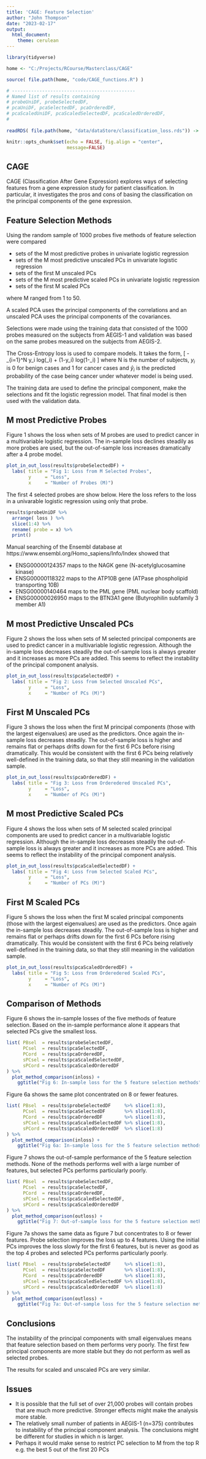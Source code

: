 ```yaml
---
title: 'CAGE: Feature Selection'
author: "John Thompson"
date: "2023-02-17"
output: 
  html_document:
    theme: cerulean
---
```


```r
library(tidyverse)

home <- "C:/Projects/RCourse/Masterclass/CAGE"

source( file.path(home, "code/CAGE_functions.R") )

# ---------------------------------------------
# Named list of results containing
# probeUniDF, probeSelectedDF,
# pcaUniDF, pcaSelectedDF, pcaOrderedDF, 
# pcaScaledUniDF, pcaScaledSelectedDF, pcaScaledOrderedDF, 
#
  
readRDS( file.path(home, "data/dataStore/classification_loss.rds")) -> results

knitr::opts_chunk$set(echo = FALSE, fig.align = "center",
                      message=FALSE)
```

## CAGE

CAGE (Classification After Gene Expression) explores ways of selecting features from a gene expression study for patient classification. In particular, it investigates the pros and cons of basing the classification on the principal components of the gene expression.

## Feature Selection Methods

Using the random sample of 1000 probes five methods of feature selection were compared  

* sets of the M most predictive probes in univariate logistic regression  
* sets of the M most predictive unscaled PCs in univariate logistic regression  
* sets of the first M unscaled PCs  
* sets of the M most predictive scaled PCs in univariate logistic regression  
* sets of the first M scaled PCs  

where M ranged from 1 to 50.

A scaled PCA uses the principal components of the correlations and an unscaled PCA uses the principal components of the covariances.

Selections were made using the training data that consisted of the 1000 probes measured on the subjects from AEGIS-1 and validation was based on the same probes measured on the subjects from AEGIS-2.

The Cross-Entropy loss is used to compare models. It takes the form,
\[
- \frac{1}{N} \sum_{i=1}^N y_i log(\hat{y}_i) + (1-y_i) log(1-\hat{y}_i)
\]
where N is the number of subjects, $y_i$ is 0 for benign cases and 1 for cancer cases and $\hat{y}_i$ is the predicted probability of the case being cancer under whatever model is being used.

The training data are used to define the principal component, make the selections and fit the logistic regression model. That final model is then used with the validation data.

## M most Predictive Probes

Figure 1 shows the loss when sets of M probes are used to predict cancer in a multivariable logistic regression. The in-sample loss declines steadily as more probes are used, but the out-of-sample loss increases dramatically after a 4 probe model.

```r
plot_in_out_loss(results$probeSelectedDF) +
  labs( title = "Fig 1: Loss from M Selected Probes",
        y     = "Loss",
        x     = "Number of Probes (M)")
```

The first 4 selected probes are show below. Here the loss refers to the loss in a univarable logistic regression using only that probe.

```r
results$probeUniDF %>%
  arrange( loss ) %>%
  slice(1:4) %>%
  rename( probe = x) %>%
  print()
```

Manual searching of the Ensembl database at https://www.ensembl.org/Homo_sapiens/Info/Index showed that  

* ENSG00000124357 maps to the NAGK gene (N-acetylglucosamine kinase)  
* ENSG00000118322 maps to the ATP10B gene (ATPase phospholipid transporting 10B)  
* ENSG00000140464 maps to the PML gene (PML nuclear body scaffold)  
* ENSG00000026950 maps to the BTN3A1 gene (Butyrophilin subfamily 3 member A1)  

## M most Predictive Unscaled PCs

Figure 2 shows the loss when sets of M selected principal components are used to predict cancer in a multivariable logistic regression. Although the in-sample loss decreases steadily the out-of-sample loss is always greater and it increases as more PCs are added. This seems to reflect the instability of the principal component analysis.

```r
plot_in_out_loss(results$pcaSelectedDF) +
  labs( title = "Fig 2: Loss from Selected Unscaled PCs",
        y     = "Loss",
        x     = "Number of PCs (M)")
```

## First M Unscaled PCs

Figure 3 shows the loss when the first M principal components (those with the largest eigenvalues) are used as the predictors. Once again the in-sample loss decreases steadily. The out-of-sample loss is higher and remains flat or perhaps drifts down for the first 6 PCs before rising dramatically. This would be consistent with the first 6 PCs being relatively well-defined in the training data, so that they still meaning in the validation sample.

```r
plot_in_out_loss(results$pcaOrderedDF) +
  labs( title = "Fig 3: Loss from Orderedered Unscaled PCs",
        y     = "Loss",
        x     = "Number of PCs (M)") 
```

## M most Predictive Scaled PCs

Figure 4 shows the loss when sets of M selected scaled principal components are used to predict cancer in a multivariable logistic regression. Although the in-sample loss decreases steadily the out-of-sample loss is always greater and it increases as more PCs are added. This seems to reflect the instability of the principal component analysis.

```r
plot_in_out_loss(results$pcaScaledSelectedDF) +
  labs( title = "Fig 4: Loss from Selected Scaled PCs",
        y     = "Loss",
        x     = "Number of PCs (M)")
```

## First M Scaled PCs

Figure 5 shows the loss when the first M scaled principal components (those with the largest eigenvalues) are used as the predictors. Once again the in-sample loss decreases steadily. The out-of-sample loss is higher and remains flat or perhaps drifts down for the first 6 PCs before rising dramatically. This would be consistent with the first 6 PCs being relatively well-defined in the training data, so that they still meaning in the validation sample.

```r
plot_in_out_loss(results$pcaScaledOrderedDF) +
  labs( title = "Fig 5: Loss from Orderedered Scaled PCs",
        y     = "Loss",
        x     = "Number of PCs (M)")
```

## Comparison of Methods

Figure 6 shows the in-sample losses of the five methods of feature selection. Based on the in-sample performance alone it appears that selected PCs give the smallest loss.

```r
list( PBsel  = results$probeSelectedDF,
      PCsel  = results$pcaSelectedDF,
      PCord  = results$pcaOrderedDF,
      sPCsel = results$pcaScaledSelectedDF,
      sPCord = results$pcaScaledOrderedDF
) %>%
  plot_method_comparison(inloss) +
    ggtitle("Fig 6: In-sample loss for the 5 feature selection methods")
```

Figure 6a shows the same plot concentrated on 8 or fewer features.

```r
list( PBsel  = results$probeSelectedDF     %>% slice(1:8),
      PCsel  = results$pcaSelectedDF       %>% slice(1:8),
      PCord  = results$pcaOrderedDF        %>% slice(1:8),
      sPCsel = results$pcaScaledSelectedDF %>% slice(1:8),
      sPCord = results$pcaScaledOrderedDF  %>% slice(1:8)
) %>%
  plot_method_comparison(inloss) +
    ggtitle("Fig 6a: In-sample loss for the 5 feature selection methods")
```

Figure 7 shows the out-of-sample performance of the 5 feature selection methods. None of the methods performs well with a large number of features, but selected PCs performs particularly poorly.

```r
list( PBsel  = results$probeSelectedDF,
      PCsel  = results$pcaSelectedDF,
      PCord  = results$pcaOrderedDF,
      sPCsel = results$pcaScaledSelectedDF,
      sPCord = results$pcaScaledOrderedDF
) %>%
  plot_method_comparison(outloss) +
    ggtitle("Fig 7: Out-of-sample loss for the 5 feature selection methods")
```

Figure 7a shows the same data as figure 7 but concentrates to 8 or fewer features. Probe selection improves the loss up to 4 features. Using the initial PCs improves the loss slowly for the first 6 features, but is never as good as the top 4 probes and selected PCs performs particularly poorly.

```r
list( PBsel  = results$probeSelectedDF     %>% slice(1:8),
      PCsel  = results$pcaSelectedDF       %>% slice(1:8),
      PCord  = results$pcaOrderedDF        %>% slice(1:8),
      sPCsel = results$pcaScaledSelectedDF %>% slice(1:8),
      sPCord = results$pcaScaledOrderedDF  %>% slice(1:8)
) %>%
  plot_method_comparison(outloss) +
    ggtitle("Fig 7a: Out-of-sample loss for the 5 feature selection methods")
```


## Conclusions

The instability of the principal components with small eigenvalues means that feature selection based on them performs very poorly. The first few principal components are more stable but they do not perform as well as selected probes.  

The results for scaled and unscaled PCs are very similar.

## Issues

* It is possible that the full set of over 21,000 probes will contain probes that are much more predictive. Stronger effects might make the analysis more stable.  
* The relatively small number of patients in AEGIS-1 (n=375) contributes to instability of the principal component analysis. The conclusions might be different for studies in which n is larger.  
* Perhaps it would make sense to restrict PC selection to M from the top R e.g. the best 5 out of the first 20 PCs  

